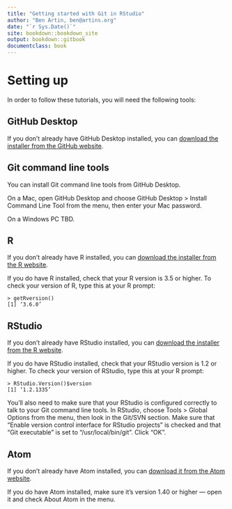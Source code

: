 ```yaml
---
title: "Getting started with Git in RStudio"
author: "Ben Artin, ben@artins.org"
date: "`r Sys.Date()`"
site: bookdown::bookdown_site
output: bookdown::gitbook
documentclass: book
---
```


# Setting up

In order to follow these tutorials, you will need the following tools:

## GitHub Desktop

If you don't already have GitHub Desktop installed, you can [download the installer from the GitHub website](https://desktop.github.com).

## Git command line tools

You can install Git command line tools from GitHub Desktop.

On a Mac, open GitHub Desktop and choose GitHub Desktop > Install Command Line Tool from the menu, then enter your Mac password.

On a Windows PC TBD.

## R

If you don't already have R installed, you can [download the installer from the R website](https://cloud.r-project.org). 

If you do have R installed, check that your R version is 3.5 or higher. To check your version of R, type this at your R prompt:

```
> getRversion()
[1] ‘3.6.0’
```

## RStudio

If you don't already have RStudio installed, you can [download the installer from the R website](https://rstudio.com/products/rstudio/download/#download).

If you do have RStudio installed, check that your RStudio version is 1.2 or higher. To check your version of RStudio, type this at your R prompt:

```
> RStudio.Version()$version
[1] ‘1.2.1335’
```

You'll also need to make sure that your RStudio is configured correctly to talk to your Git command line tools. In RStudio, choose Tools > Global Options from the menu, then look in the Git/SVN section. Make sure that "Enable version control interface for RStudio projects" is checked and that "Git executable" is set to "/usr/local/bin/git". Click "OK". 

## Atom

If you don't already have Atom installed, you can [download it from the Atom website](https://atom.io).

If you do have Atom installed, make sure it's version 1.40 or higher — open it and check About Atom in the menu. 
